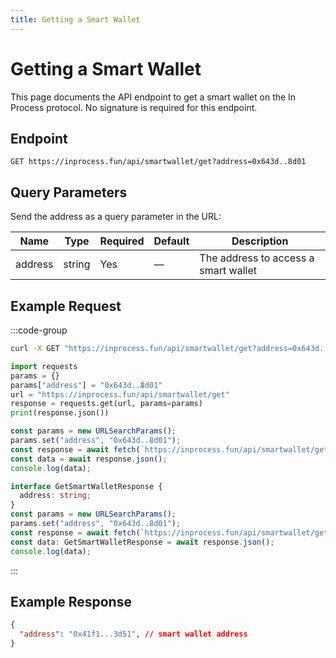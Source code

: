 ```yaml
---
title: Getting a Smart Wallet
---
```


# Getting a Smart Wallet

This page documents the API endpoint to get a smart wallet on the In Process protocol. No signature is required for this endpoint.

## Endpoint

```
GET https://inprocess.fun/api/smartwallet/get?address=0x643d..8d01
```

## Query Parameters

Send the address as a query parameter in the URL:

| Name      | Type   | Required | Default | Description                         |
| --------- | ------ | -------- | ------- | ----------------------------------- |
| address   | string | Yes      | —       | The address to access a smart wallet    |


## Example Request

:::code-group

```bash [cURL]
curl -X GET "https://inprocess.fun/api/smartwallet/get?address=0x643d..8d01"
```

```python [Python]
import requests
params = {}
params["address"] = "0x643d..8d01"
url = "https://inprocess.fun/api/smartwallet/get"
response = requests.get(url, params=params)
print(response.json())
```

```javascript [JavaScript]
const params = new URLSearchParams();
params.set("address", "0x643d..8d01");
const response = await fetch(`https://inprocess.fun/api/smartwallet/get?${params}`);
const data = await response.json();
console.log(data);
```

```typescript [TypeScript]
interface GetSmartWalletResponse {
  address: string;
}
const params = new URLSearchParams();
params.set("address", "0x643d..8d01");
const response = await fetch(`https://inprocess.fun/api/smartwallet/get?${params}`);
const data: GetSmartWalletResponse = await response.json();
console.log(data);
```

:::

## Example Response

```json
{
  "address": "0x41f1...3d51", // smart wallet address
}
```
